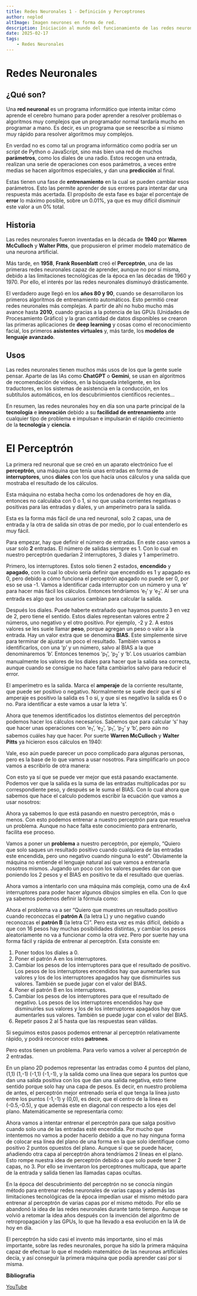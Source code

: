 ```yaml
---
title: Redes Neuronales 1 - Definición y Perceptrones
author: neplod
altImage: Imagen neurones en forma de red.
description: Iniciación al mundo del funcionamiento de las redes neuronales y la inteligencia artificial. Resumen sobre redes neuronales y perceptrones.
date: 2025-02-17
tags: 
    - Redes Neuronales
---
```


# Redes Neuronales
## ¿Qué son?

Una **red neuronal** es un programa informático que intenta imitar cómo aprende el cerebro humano para poder aprender a resolver problemas o algoritmos muy complejos que un programador normal tardaría mucho en programar a mano. Es decir, es un programa que se reescribe a sí mismo muy rápido para resolver algoritmos muy complejos.

En verdad no es como tal un programa informático como podría ser un _script_ de Python o JavaScript, sino más bien una red de muchos **parámetros**, como los diales de una radio. Estos recogen una entrada, realizan una serie de operaciones con esos parámetros, a veces entre medias se hacen algoritmos especiales, y dan una **predicción** al final.

Estas tienen una fase de **entrenamiento** en la cual se pueden cambiar esos parámetros. Esto las permite aprender de sus errores para intentar dar una respuesta más acertada. El propósito de esta fase es bajar el porcentaje de **error** lo máximo posible, sobre un 0.01%, ya que es muy difícil disminuir este valor a un 0% total.

## Historia

Las redes neuronales fueron inventadas en la década de **1940** por **Warren McCulloch** y **Walter Pitts**, que propusieron el primer modelo matemático de una neurona artificial.

Más tarde, en **1958**, **Frank Rosenblatt** creó el **Perceptrón**, una de las primeras redes neuronales capaz de aprender, aunque no por sí misma, debido a las limitaciones tecnológicas de la época en las décadas de 1960 y 1970. Por ello, el interés por las redes neuronales disminuyó drásticamente.

El verdadero auge llegó en los **años 80 y 90**, cuando se desarrollaron los primeros algoritmos de entrenamiento automáticos. Esto permitió crear redes neuronales más complejas. A partir de ahí no hubo mucho más avance hasta **2010**, cuando gracias a la potencia de las GPUs (Unidades de Procesamiento Gráfico) y la gran cantidad de datos disponibles se crearon las primeras aplicaciones de **deep learning** y cosas como el reconocimiento facial, los primeros **asistentes virtuales** y, más tarde, los **modelos de lenguaje avanzado**.

## Usos

Las redes neuronales tienen muchos más usos de los que la gente suele pensar. Aparte de las IAs como **ChatGPT** o **Gemini**, se usan en algoritmos de recomendación de videos, en la búsqueda inteligente, en los traductores, en los sistemas de asistencia en la conducción, en los subtítulos automáticos, en los descubrimientos científicos recientes…

En resumen, las redes neuronales hoy en día son una parte principal de la **tecnología** e **innovación** debido a su **facilidad de entrenamiento** ante cualquier tipo de problema e impulsan e impulsarán el rápido crecimiento de la **tecnología** y **ciencia**.

# El Perceptrón

La primera red neuronal que se creó en un aparato electrónico fue el **perceptrón**, una máquina que tenía unas entradas en forma de **interruptores**, unos **diales** con los que hacía unos cálculos y una salida que mostraba el resultado de los cálculos.

Esta máquina no estaba hecha como los ordenadores de hoy en día, entonces no calculaba con 0 o 1, si no que usaba corrientes negativas o positivas para las entradas y diales, y un amperímetro para la salida.

Esta es la forma más fácil de una red neuronal, solo 2 capas, una de entrada y la otra de salida sin otras de por medio, por lo cual entenderlo es muy fácil.

Para empezar, hay que definir el número de entradas. En este caso vamos a usar solo **2** entradas. El número de salidas siempre es 1. Con lo cual en nuestro perceptrón quedarían 2 interruptores, 3 diales y 1 amperímetro.

Primero, los interruptores. Estos solo tienen 2 estados, **encendido** y **apagado**, con lo cual lo obvio sería definir que encendido es 1 y apagado es 0, pero debido a cómo funciona el perceptrón apagado no puede ser 0, por eso se usa -1. Vamos a identificar cada interruptor con un número y una ‘e’ para hacer más fácil los cálculos. Entonces tendríamos ‘e<sub>1</sub>’ y ‘e<sub>2</sub>’. Al ser una entrada es algo que los usuarios cambian para calcular la salida.

Después los diales. Puede haberte extrañado que hayamos puesto 3 en vez de 2, pero tiene el sentido. Estos diales representan valores entre 2 números, uno negativo y el otro positivo. Por ejemplo, -2 y 2. A estos valores se les suele llamar **peso**, porque agregan un peso o valor a la entrada. Hay un valor extra que se denomina **BIAS**. Este simplemente sirve para terminar de ajustar un poco el resultado. También vamos a identificarlos, con una ‘p’ y un número, salvo al BIAS a la que denominaremos ‘b’. Entonces tenemos ‘p<sub>1</sub>’, ‘p<sub>2</sub>’ y ‘b’. Los usuarios cambian manualmente los valores de los diales para hacer que la salida sea correcta, aunque cuando se consigue no hace falta cambiarlos salvo para reducir el error.

El amperímetro es la salida. Marca el **amperaje** de la corriente resultante, que puede ser positivo o negativo. Normalmente se suele decir que si el amperaje es positivo la salida es 1 o sí, y que si es negativo la salida es 0 o no. Para identificar a este vamos a usar la letra ‘s’.

Ahora que tenemos identificados los distintos elementos del perceptrón podemos hacer los cálculos necesarios. Sabemos que para calcular ‘s’ hay que hacer unas operaciones con ‘e<sub>1</sub>’, ‘e<sub>2</sub>’, ‘p<sub>1</sub>’, ‘p<sub>2</sub>’ y ‘b’, pero aún no sabemos cuáles hay que hacer. Por suerte **Warren McCulloch** y **Walter Pitts** ya hicieron esos cálculos en 1940:

<Latex formula='s=\sum\limits_{i=0}^{n} e_i\ p_i\ +b'/>

Vale, eso aún puede parecer un poco complicado para algunas personas, pero es la base de lo que vamos a usar nosotros. Para simplificarlo un poco vamos a escribirlo de otra manera:

<Latex formula='s=e_1\times p_1+\ldots+e_n\times p_n+b'/>

Con esto ya sí que se puede ver mejor que está pasando exactamente. Podemos ver que la salida es la suma de las entradas multiplicadas por su correspondiente peso, y después se le suma el BIAS. Con lo cual ahora que sabemos que hace el calculo podemos escribir la ecuación que vamos a usar nosotros:

<Latex formula='s=e_1\times p_1+e_2\times p_2+b'/>

Ahora ya sabemos lo que está pasando en nuestro perceptrón, más o menos. Con esto podemos entrenar a nuestro perceptrón para que resuelva un problema. Aunque no hace falta este conocimiento para entrenarlo, facilita ese proceso.

Vamos a poner un **problema** a nuestro perceptrón, por ejemplo, “Quiero que solo saques un resultado positivo cuando cualquiera de las entradas este encendida, pero uno negativo cuando ninguna lo esté”. Obviamente la máquina no entiende el lenguaje natural así que vamos a entrenarla nosotros mismos. Jugando un poco con los valores puedes dar con que poniendo los 2 pesos y el BIAS en positivo te da el resultado que querías.

Ahora vamos a intentarlo con una máquina más compleja, como una de 4x4 interruptores para poder hacer algunos dibujos simples en ella. Con lo que ya sabemos podemos definir la fórmula como:

<Latex formula='s=e_1\times p_1+e_2\times p_2+\ldots+e_15\times p_15+e_16\times p_16+b'/>

Ahora el problema va a ser “Quiero que muestres un resultado positivo cuando reconozcas el **patrón A** (la letra L) y uno negativo cuando reconozcas el **patrón B** (la letra C)”. Pero esta vez es más difícil, debido a que con 16 pesos hay muchas posibilidades distintas, y cambiar los pesos aleatoriamente no va a funcionar como la otra vez. Pero por suerte hay una forma fácil y rápida de entrenar al perceptrón. Esta consiste en:

1. Poner todos los diales a 0.
2. Poner el patrón A en los interruptores.
3. Cambiar los pesos de los interruptores para que el resultado de positivo. Los pesos de los interruptores encendidos hay que aumentarles sus valores y los de los interruptores apagados hay que disminuirles sus valores. También se puede jugar con el valor del BIAS.
4. Poner el patrón B en los interruptores.
5. Cambiar los pesos de los interruptores para que el resultado de negativo. Los pesos de los interruptores encendidos hay que disminuirles sus valores y los de los interruptores apagados hay que aumentarles sus valores. También se puede jugar con el valor del BIAS.
6. Repetir pasos 2 al 5 hasta que las respuestas sean válidas.

Si seguimos estos pasos podemos entrenar al perceptrón relativamente rápido, y podrá reconocer estos **patrones**.

Pero estos tienen un problema. Para verlo vamos a volver al perceptrón de 2 entradas.

En un plano 2D podemos representar las entradas como 4 puntos del plano, (1,1) (1,-1) (-1,1) (-1,-1), y la salida como una línea que separa los puntos que dan una salida positiva con los que dan una salida negativa, esto tiene sentido porque solo hay una capa de pesos. Es decir, en nuestro problema de antes, el perceptrón mejor entrenado sería el que tenga la línea justo entre los puntos (-1,-1) y (0,0), es decir, que el centro de la línea es (-0.5,-0.5), y que además este en diagonal con respecto a los ejes del plano. Matemáticamente se representaría como:

<Latex formula='y=f(x)=x-1.5'/>

Ahora vamos a intentar entrenar el perceptrón para que salga positivo cuando solo una de las entradas esté encendida. Por mucho que intentemos no vamos a poder hacerlo debido a que no hay ninguna forma de colocar esa línea del plano de una forma en la que solo identifique como positivo 2 puntos opuestos del plano. Aunque sí que se puede hacer, añadiendo otra capa al perceptrón ahora tendríamos 2 líneas en el plano. Esto rompe nuestra idea de perceptrón debido a que solo puede tener 2 capas, no 3. Por ello se inventaron los perceptrones multicapa, que aparte de la entrada y salida tienen las llamadas capas ocultas.

En la época del descubrimiento del perceptrón no se conocía ningún método para entrenar redes neuronales de varias capas y además las limitaciones tecnológicas de la época impedían usar el mismo método para entrenar al perceptrón de varias capas por el mismo método. Por ello se abandonó la idea de las redes neuronales durante tanto tiempo. Aunque se volvió a retomar la idea años después con la invención del algoritmo de retropropagación y las GPUs, lo que ha llevado a esa evolución en la IA de hoy en día.

El perceptrón ha sido casi el invento más importante, sino el más importante, sobre las redes neuronales, porque ha sido la primera máquina capaz de efectuar lo que el modelo matemático de las neuronas artificiales decía, y así conseguir la primera máquina que podía aprender casi por si misma.

**Bibliografía**

[YouTube](https://www.youtube.com/watch?v=l-9ALe3U-Fg)